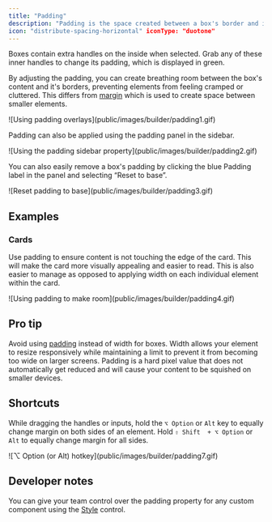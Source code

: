 ```yaml
---
title: "Padding"
description: "Padding is the space created between a box's border and its contents. This differs from margin which is used to push elements away from each other."
icon: "distribute-spacing-horizontal" iconType: "duotone"
---
```


Boxes contain extra handles on the inside when selected. Grab any of these inner handles to change its padding, which is displayed in green.

By adjusting the padding, you can create breathing room between the box's content and it's borders, preventing elements from feeling cramped or cluttered. This differs from [margin](/product/component/property-controls/margin) which is used to create space between smaller elements.

<Frame>![Using padding overlays](public/images/builder/padding1.gif)</Frame>

Padding can also be applied using the padding panel in the sidebar.

<Frame>
  ![Using the padding sidebar property](public/images/builder/padding2.gif)
</Frame>

You can also easily remove a box's padding by clicking the blue Padding label in the panel and selecting “Reset to base”.

<Frame>![Reset padding to base](public/images/builder/padding3.gif)</Frame>

## Examples

### Cards

Use padding to ensure content is not touching the edge of the card. This will make the card more visually appealing and easier to read. This is also easier to manage as opposed to applying width on each individual element within the card.

<Frame>![Using padding to make room](public/images/builder/padding4.gif)</Frame>

## Pro tip

Avoid using [padding](/product/component/property-controls/padding) instead of
width for boxes. Width allows your element to resize responsively while
maintaining a limit to prevent it from becoming too wide on larger screens.
Padding is a hard pixel value that does not automatically get reduced and will
cause your content to be squished on smaller devices.

## Shortcuts

While dragging the handles or inputs, hold the `⌥ Option` or `Alt` key to equally change margin on both sides of an element. Hold `⇧ Shift  + ⌥ Option` or `Alt` to equally change margin for all sides.

<Frame>![⌥ Option (or Alt) hotkey](public/images/builder/padding7.gif)</Frame>

## Developer notes

You can give your team control over the padding property for any custom component using the [Style](/developer/reference/controls/style) control.
